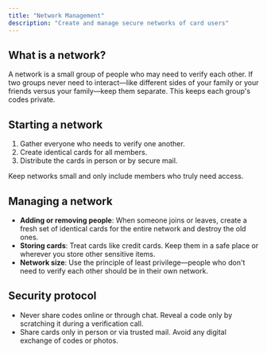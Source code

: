 ```yaml
---
title: "Network Management"
description: "Create and manage secure networks of card users"
---
```


## What is a network?

A network is a small group of people who may need to verify each other. If two groups never need to interact—like different sides of your family or your friends versus your family—keep them separate. This keeps each group's codes private.

## Starting a network

1. Gather everyone who needs to verify one another.
2. Create identical cards for all members.
3. Distribute the cards in person or by secure mail.

Keep networks small and only include members who truly need access.

## Managing a network

- **Adding or removing people**: When someone joins or leaves, create a fresh set of identical cards for the entire network and destroy the old ones.
- **Storing cards**: Treat cards like credit cards. Keep them in a safe place or wherever you store other sensitive items.
- **Network size**: Use the principle of least privilege—people who don't need to verify each other should be in their own network.

## Security protocol

- Never share codes online or through chat. Reveal a code only by scratching it during a verification call.
- Share cards only in person or via trusted mail. Avoid any digital exchange of codes or photos.
